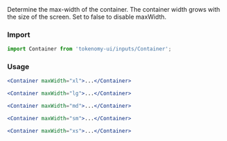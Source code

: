 
<Title>Container Sizes</Title>
<Subtitle>Determine the max-width of the container. The container width grows with the size of the screen. Set to false to disable maxWidth.</Subtitle>

### Import

```jsx
import Container from 'tokenomy-ui/inputs/Container';
```

### Usage

<ContainerSizeXL />

```jsx
<Container maxWidth="xl">...</Container>
```

<ContainerSizeLG />

```jsx
<Container maxWidth="lg">...</Container>
```

<ContainerSizeMD />

```jsx
<Container maxWidth="md">...</Container>
```

<ContainerSizeSM />

```jsx
<Container maxWidth="sm">...</Container>
```

<ContainerSizeXS />

```jsx
<Container maxWidth="xs">...</Container>
```